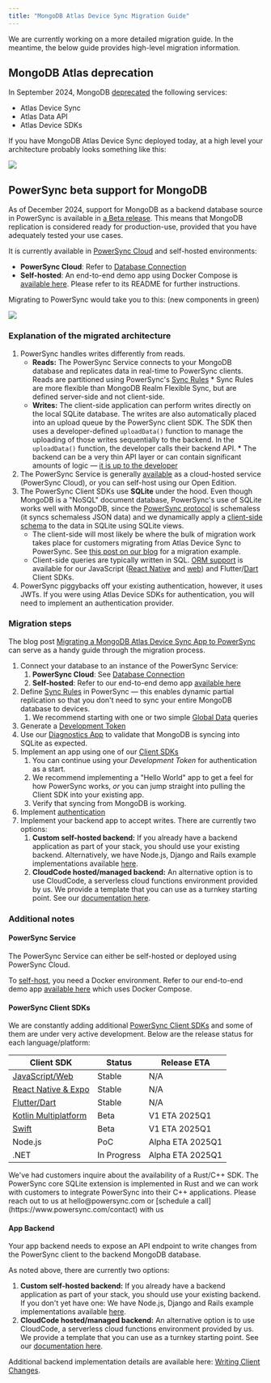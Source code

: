```yaml
---
title: "MongoDB Atlas Device Sync Migration Guide"
---
```


<Info>We are currently working on a more detailed migration guide. In the meantime, the below guide provides high-level migration information.</Info>

## MongoDB Atlas deprecation

In September 2024, MongoDB [deprecated](https://www.mongodb.com/docs/atlas/app-services/deprecation/#std-label-app-services-deprecation) the following services:

* Atlas Device Sync
* Atlas Data API
* Atlas Device SDKs

If you have MongoDB Atlas Device Sync deployed today, at a high level your architecture probably looks something like this:
<Frame>
  <img src="/images/resources-1.png"/>
</Frame>

## PowerSync beta support for MongoDB

As of December 2024, support for MongoDB as a backend database source in PowerSync is available in [a Beta release](https://www.powersync.com/blog/powersync-mongodb-connector-module-now-in-beta). This means that MongoDB replication is considered ready for production-use, provided that you have adequately tested your use cases.

It is currently available in [PowerSync Cloud](https://www.powersync.com/pricing) and self-hosted environments:

* **PowerSync Cloud**: Refer to [Database Connection](/installation/database-connection#mongodb-beta-specifics)
* **Self-hosted**: An end-to-end demo app using Docker Compose is [available here](https://github.com/powersync-ja/self-host-demo/tree/main/demos/nodejs-mongodb). Please refer to its README for further instructions.

Migrating to PowerSync would take you to this: (new components in green)

<Frame>
  <img src="/images/resources-2.png"/>
</Frame>

### Explanation of the migrated architecture

1. PowerSync handles writes differently from reads. 
   * **Reads:** The PowerSync Service connects to your MongoDB database and replicates data in real-time to PowerSync clients. Reads are partitioned using PowerSync's [Sync Rules](/usage/sync-rules)
         * Sync Rules are more flexible than MongoDB Realm Flexible Sync, but are defined server-side and not client-side.
   * **Writes:** The client-side application can perform writes directly on the local SQLite database. The writes are also automatically placed into an upload queue by the PowerSync client SDK. The SDK then uses a developer-defined `uploadData()` function to manage the uploading of those writes sequentially to the backend. In the `uploadData()` function, the developer calls their backend API.
         * The backend can be a very thin API layer or can contain significant amounts of logic — [it is up to the developer](/installation/app-backend-setup/writing-client-changes)
2. The PowerSync Service is generally [available](https://powersync.com/pricing) as a cloud-hosted service (PowerSync Cloud), or you can self-host using our Open Edition.
3. The PowerSync Client SDKs use **SQLite** under the hood. Even though MongoDB is a "NoSQL" document database, PowerSync's use of SQLite works well with MongoDB, since the [PowerSync protocol](/architecture/powersync-protocol) is schemaless (it syncs schemaless JSON data) and we dynamically apply a [client-side schema](/installation/client-side-setup/define-your-schema) to the data in SQLite using SQLite views.
   * The client-side will most likely be where the bulk of migration work takes place for customers migrating from Atlas Device Sync to PowerSync. See [this post on our blog](https://www.powersync.com/blog/migrating-a-mongodb-atlas-device-sync-app-to-powersync) for a migration example. 
   * Client-side queries are typically written in SQL. [ORM support](https://www.powersync.com/blog/using-orms-with-powersync) is available for our JavaScript ([React Native](/client-sdk-references/javascript-web/javascript-orm/overview) and [web](/client-sdk-references/javascript-web/javascript-orm/overview)) and Flutter/[Dart](/client-sdk-references/flutter/flutter-orm-support) Client SDKs.
4. PowerSync piggybacks off your existing authentication, however, it uses JWTs. If you were using Atlas Device SDKs for authentication, you will need to implement an authentication provider.

### Migration steps

<Tip>The blog post [Migrating a MongoDB Atlas Device Sync App to PowerSync](https://www.powersync.com/blog/migrating-a-mongodb-atlas-device-sync-app-to-powersync) can serve as a handy guide through the migration process.</Tip>

1. Connect your database to an instance of the PowerSync Service:
   1. **PowerSync Cloud**: See [Database Connection](/installation/database-connection#mongodb-alpha-specifics)
   2. **Self-hosted**: Refer to our end-to-end demo app [available here](https://github.com/powersync-ja/self-host-demo/tree/main/demos/nodejs-mongodb)
2. Define [Sync Rules](/usage/sync-rules) in PowerSync — this enables dynamic partial replication so that you don't need to sync your entire MongoDB database to devices.
   1. We recommend starting with one or two simple [Global Data](/usage/sync-rules/example-global-data) queries
3. Generate a [Development Token](/installation/authentication-setup/development-tokens)
4. Use our [Diagnostics App](https://diagnostics-app.powersync.com/) to validate that MongoDB is syncing into SQLite as expected.
5. Implement an app using one of our [Client SDKs](/client-sdk-references/introduction)
   1. You can continue using your _Development Token_ for authentication as a start.
   2. We recommend implementing a "Hello World" app to get a feel for how PowerSync works, _or_ you can jump straight into pulling the Client SDK into your existing app.
   3. Verify that syncing from MongoDB is working.
6. Implement [authentication](/installation/authentication-setup/custom)
7. Implement your backend app to accept writes. There are currently two options:
   1. **Custom self-hosted backend:** If you already have a backend application as part of your stack, you should use your existing backend. Alternatively, we have Node.js, Django and Rails example implementations available [here](/resources/demo-apps-example-projects#custom-backend-examples).
   2. **CloudCode hosted/managed backend:** An alternative option is to use CloudCode, a serverless cloud functions environment provided by us. We provide a template that you can use as a turnkey starting point. See our [documentation here](/usage/tools/cloudcode).

### Additional notes

#### PowerSync Service

The PowerSync Service can either be self-hosted or deployed using PowerSync Cloud.

To [self-host](https://github.com/powersync-ja/powersync-service?tab=readme-ov-file), you need a Docker environment. Refer to our end-to-end demo app [available here](https://github.com/powersync-ja/self-host-demo/tree/main/demos/nodejs-mongodb) which uses Docker Compose.

#### PowerSync Client SDKs

We are constantly adding additional [PowerSync Client SDKs](/client-sdk-references/introduction) and some of them are under very active development. Below are the release status for each language/platform:

| Client SDK                                                          | Status      | Release ETA      |
| ------------------------------------------------------------------- | ----------- | ---------------- |
| [JavaScript/Web](/client-sdk-references/javascript-web)             | Stable      | N/A              |
| [React Native & Expo](/client-sdk-references/react-native-and-expo) | Stable      | N/A              |
| [Flutter/Dart](/client-sdk-references/flutter)                      | Stable      | N/A              |
| [Kotlin Multiplatform](/client-sdk-references/kotlin-multiplatform) | Beta        | V1 ETA 2025Q1    |
| [Swift](/client-sdk-references/swift)                               | Beta        | V1 ETA 2025Q1    |
| Node.js                                                             | PoC         | Alpha ETA 2025Q1 |
| .NET                                                                | In Progress | Alpha ETA 2025Q1 |

<Info>
   We've had customers inquire about the availability of a Rust/C++ SDK. The PowerSync core SQLite extension is implemented in Rust and we can work with customers to integrate PowerSync into their C++ applications. Please reach out to us at hello@powersync.com or [schedule a call](https://www.powersync.com/contact) with us
</Info>

#### App Backend

Your app backend needs to expose an API endpoint to write changes from the PowerSync client to the backend MongoDB database.

As noted above, there are currently two options:
  1. **Custom self-hosted backend:** If you already have a backend application as part of your stack, you should use your existing backend. If you don't yet have one: We have Node.js, Django and Rails example implementations available [here](/resources/demo-apps-example-projects#custom-backend-examples).
  2. **CloudCode hosted/managed backend:** An alternative option is to use CloudCode, a serverless cloud functions environment provided by us. We provide a template that you can use as a turnkey starting point. See our [documentation here](/usage/tools/cloudcode).

Additional backend implementation details are available here: [Writing Client Changes](/installation/app-backend-setup/writing-client-changes).
